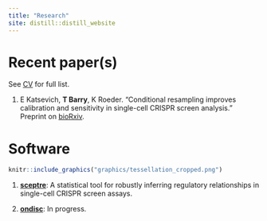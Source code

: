 ```yaml
---
title: "Research"
site: distill::distill_website
---
```


# Recent paper(s)

See [CV](ResumeCv/timsResume.pdf) for full list.

1. E Katsevich, **T Barry**, K Roeder. "Conditional resampling improves calibration and sensitivity in single-cell CRISPR screen analysis." Preprint on [bioRxiv](https://www.biorxiv.org/content/10.1101/2020.08.13.250092v3).

# Software

```r
knitr::include_graphics("graphics/tessellation_cropped.png")
```

1. [**sceptre**](https://github.com/timothy-barry/SCEPTRE): A statistical tool for robustly inferring regulatory relationships in single-cell CRISPR screen assays.

2. [**ondisc**](https://timothy-barry.github.io/ondisc/): In progress.
